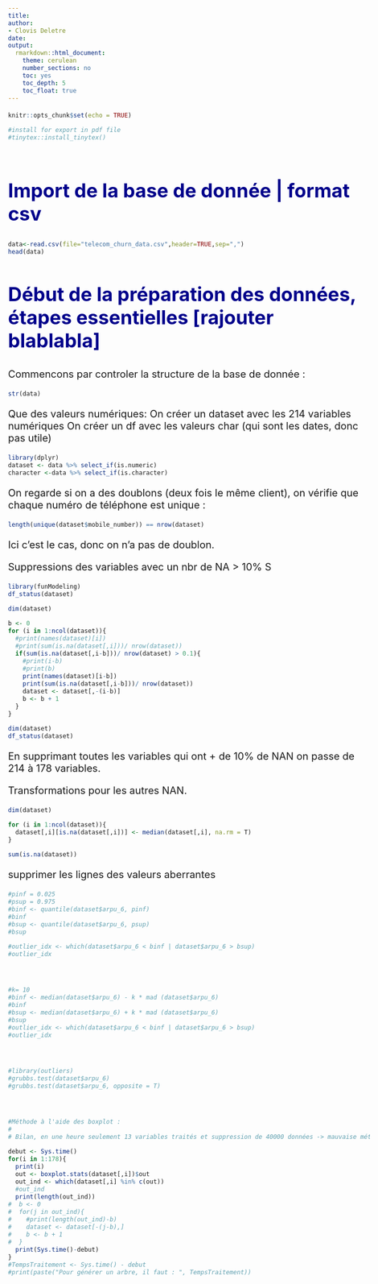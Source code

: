 ---
title: 
author: 
- Clovis Deletre
date:
output:
  rmarkdown::html_document:
    theme: cerulean
    number_sections: no
    toc: yes
    toc_depth: 5
    toc_float: true
---

<style type="text/css">

body{ /* Normal  */
      font-size: 20px;
  }
td {  /* Table  */
  font-size: 8px;
}
h1.title {
  font-size: 55px;
  color: DarkBlue;
}
h1 { /* Header 1 */
  font-size: 38px;
  color: DarkBlue;
}
h2 { /* Header 2 */
    font-size: 38px;
  color: DarkBlue;
}
h3 { /* Header 3 */
  font-size: 35px;
  font-family: "Times New Roman", Times, serif;
  color: DarkBlue;
}
code.r{ /* Code block */
    font-size: 12px;
}
pre { /* Code block - determines code spacing between lines */
    font-size: 14px;
}
</style>


```{r setup, include=FALSE}
knitr::opts_chunk$set(echo = TRUE)

#install for export in pdf file
#tinytex::install_tinytex()
```

```{r}

```


## Import de la base de donnée | format csv 

```{r}
data<-read.csv(file="telecom_churn_data.csv",header=TRUE,sep=",")
head(data)
```

## Début de la préparation des données, étapes essentielles [rajouter blablabla]

Commencons par controler la structure de la base de donnée : 
```{r}
str(data)
```
Que des valeurs numériques: 
On créer un dataset avec les 214 variables numériques
On créer un df avec les valeurs char (qui sont les dates, donc pas utile)
```{r}
library(dplyr)
dataset <- data %>% select_if(is.numeric)
character <-data %>% select_if(is.character)


```

On regarde si on a des doublons (deux fois le même client), on vérifie que chaque numéro de téléphone est unique : 
```{r}

length(unique(dataset$mobile_number)) == nrow(dataset)

```
Ici c'est le cas, donc on n'a pas de doublon. 


Suppressions des variables avec un nbr de NA > 10% S
```{r}

library(funModeling)
df_status(dataset)

dim(dataset)

b <- 0
for (i in 1:ncol(dataset)){
  #print(names(dataset)[i])
  #print(sum(is.na(dataset[,i]))/ nrow(dataset))
  if(sum(is.na(dataset[,i-b]))/ nrow(dataset) > 0.1){
    #print(i-b)
    #print(b)
    print(names(dataset)[i-b])
    print(sum(is.na(dataset[,i-b]))/ nrow(dataset))
    dataset <- dataset[,-(i-b)]
    b <- b + 1
  }
}

dim(dataset)
df_status(dataset)
```
En supprimant toutes les variables qui ont + de 10% de NAN on passe de 214 à 178 variables. 


Transformations pour les autres NAN. 
```{r}
dim(dataset)

for (i in 1:ncol(dataset)){
  dataset[,i][is.na(dataset[,i])] <- median(dataset[,i], na.rm = T)
}

sum(is.na(dataset))
```

supprimer les lignes des valeurs aberrantes 
```{r}

#pinf = 0.025 
#psup = 0.975
#binf <- quantile(dataset$arpu_6, pinf)
#binf 
#bsup <- quantile(dataset$arpu_6, psup)
#bsup

#outlier_idx <- which(dataset$arpu_6 < binf | dataset$arpu_6 > bsup) 
#outlier_idx




#k= 10
#binf <- median(dataset$arpu_6) - k * mad (dataset$arpu_6) 
#binf 
#bsup <- median(dataset$arpu_6) + k * mad (dataset$arpu_6) 
#bsup
#outlier_idx <- which(dataset$arpu_6 < binf | dataset$arpu_6 > bsup) 
#outlier_idx




#library(outliers) 
#grubbs.test(dataset$arpu_6)
#grubbs.test(dataset$arpu_6, opposite = T)




#Méthode à l'aide des boxplot :
#
# Bilan, en une heure seulement 13 variables traités et suppression de 40000 données -> mauvaise méthode

debut <- Sys.time()
for(i in 1:178){
  print(i)
  out <- boxplot.stats(dataset[,i])$out
  out_ind <- which(dataset[,i] %in% c(out))
  #out_ind
  print(length(out_ind))
#  b <- 0
#  for(j in out_ind){
#    #print(length(out_ind)-b)
#    dataset <- dataset[-(j-b),]
#    b <- b + 1
#  }
  print(Sys.time()-debut)
}
#TempsTraitement <- Sys.time() - debut
#print(paste("Pour générer un arbre, il faut : ", TempsTraitement))

```

```{r}

```

```{r}

```

```{r}

```

```{r}

```

```{r}

```

```{r}

```

